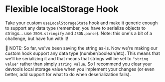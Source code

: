 # Flexible localStorage Hook

Take your custom `useLocalStorageState` hook and make it generic enough to
support any data type (remember, you have to serialize objects to strings... use
`JSON.stringify` and `JSON.parse`). Note: this one's a bit of a challenge, but
have fun with it!

🦉 NOTE: So far, we've been saving the string as-is. Now we're making our custom
hook support any data type (number/boolean/etc). This means that we'll be
serializing it and that means that strings will be set to `"string value"`
rather than simply `string value`. So I recommend you clear your devtools local
storage value when you implement your changes (or even better, add support for
what to do when deserialization fails).

